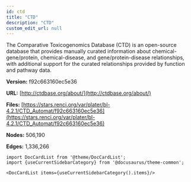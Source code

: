 ```yaml
---
id: ctd
title: "CTD"
description: "CTD"
custom_edit_url: null
---
```





The Comparative Toxicogenomics Database (CTD) is an open-source database that provides manually curated information about chemical-gene/protein, chemical-disease, and gene/protein-disease relationships, with additional support for the curated relationships provided by function and pathway data.

**Version:** f92c663160ec5e36

**URL:** [http://ctdbase.org/about/](http://ctdbase.org/about/)

**Files:** [https://stars.renci.org/var/plater/bl-4.2.1/CTD_Automat/f92c663160ec5e36](https://stars.renci.org/var/plater/bl-4.2.1/CTD_Automat/f92c663160ec5e36)

**Nodes:** 506,190

**Edges:** 1,336,266





```mdx-code-block
import DocCardList from '@theme/DocCardList';
import {useCurrentSidebarCategory} from '@docusaurus/theme-common';

<DocCardList items={useCurrentSidebarCategory().items}/>
```
      